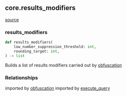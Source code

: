 ## core.results_modifiers
[source](https://github.com/Health-Informatics-UoN/hutch-bunny/tree/main/app/bunny/core/results_modifiers.py)
### results_modifiers
```python
def results_modifiers(
    low_number_suppression_threshold: int,
    rounding_target: int,
) -> list
```
Builds a list of results modifiers carried out by [obfuscation](/bunny/core_api_refs/obfuscation)

### Relationships
imported by [obfuscation](/bunny/core_api_refs/obfuscation)
imported by [execute_query](/bunny/core_api_refs/execute_query)
